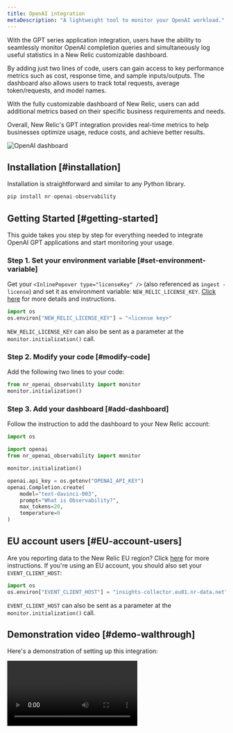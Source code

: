 ```yaml
---
title: OpenAI integration
metaDescription: "A lightweight tool to monitor your OpenAI workload."
---
```



With the GPT series application integration, users have the ability to seamlessly monitor OpenAI completion queries and simultaneously log useful statistics in a New Relic customizable dashboard.

By adding just two lines of code, users can gain access to key performance metrics such as cost, response time, and sample inputs/outputs. The dashboard also allows users to track total requests, average token/requests, and model names.

With the fully customizable dashboard of New Relic, users can add additional metrics based on their specific business requirements and needs.

Overall, New Relic's GPT integration provides real-time metrics to help businesses optimize usage, reduce costs, and achieve better results.


<img
  title="OpenAI dashboard"
  alt="OpenAI dashboard"
  src={modelperformancemonitoringOpenAIDashboard}
/>


## Installation [#installation]

Installation is straightforward and similar to any Python library.

```python
pip install nr-openai-observability
```

## Getting Started [#getting-started]

This guide takes you step by step for everything needed to integrate OpenAI GPT applications and start monitoring your usage.

### Step 1. Set your environment variable [#set-environment-variable]

Get your `<InlinePopover type="licenseKey" />` (also referenced as `ingest - license`) and set it as environment variable: `NEW_RELIC_LICENSE_KEY`. [Click here](/docs/apis/intro-apis/new-relic-api-keys/#license-key) for more details and instructions.

```python
import os
os.environ["NEW_RELIC_LICENSE_KEY"] = "<license key>"
```

`NEW_RELIC_LICENSE_KEY` can also be sent as a parameter at the `monitor.initialization()` call.


### Step 2. Modify your code [#modify-code]

Add the following two lines to your code:

```python
from nr_openai_observability import monitor
monitor.initialization()
```

### Step 3. Add your dashboard [#add-dashboard]

Follow the instruction to add the dashboard to your New Relic account:

```python
import os

import openai
from nr_openai_observability import monitor

monitor.initialization()

openai.api_key = os.getenv("OPENAI_API_KEY")
openai.Completion.create(
    model="text-davinci-003",
    prompt="What is Observability?",
    max_tokens=20,
    temperature=0 
)
```

## EU account users [#EU-account-users]

Are you reporting data to the New Relic EU region? Click [here](#EU-account-users) for more instructions. If you're using an EU account, you should also set your `EVENT_CLIENT_HOST`:

```python
import os
os.environ["EVENT_CLIENT_HOST"] = "insights-collector.eu01.nr-data.net"
```

`EVENT_CLIENT_HOST` can also be sent as a parameter at the `monitor.initialization()` call.


## Demonstration video [#demo-walthrough]

Here's a demonstration of setting up this integration: 

<Video
  type="wistia"
  id="dz28h83owk"
/>
